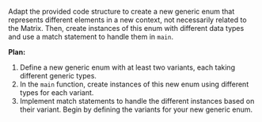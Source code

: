 Adapt the provided code structure to create a new generic enum that represents different elements in a new context, not necessarily related to the Matrix. Then, create instances of this enum with different data types and use a match statement to handle them in `main`.



**Plan:**
1. Define a new generic enum with at least two variants, each taking different generic types.
2. In the `main` function, create instances of this new enum using different types for each variant.
3. Implement match statements to handle the different instances based on their variant. Begin by defining the variants for your new generic enum.